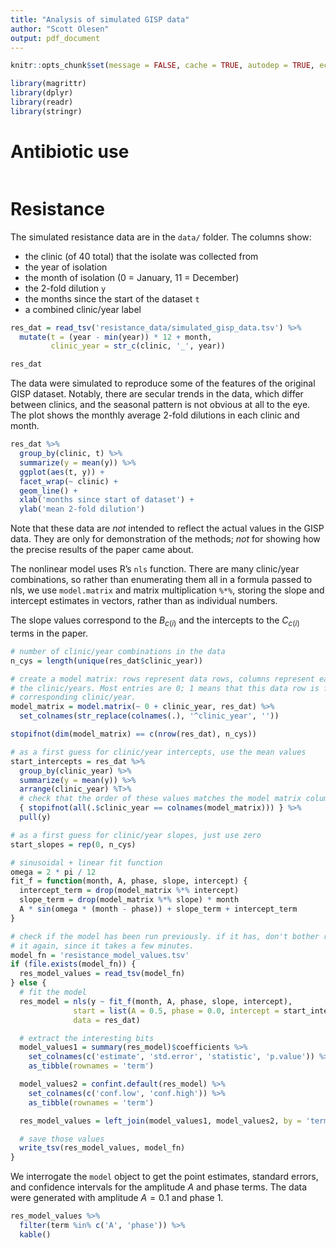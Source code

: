 ```yaml
---
title: "Analysis of simulated GISP data"
author: "Scott Olesen"
output: pdf_document
---
```


```r
knitr::opts_chunk$set(message = FALSE, cache = TRUE, autodep = TRUE, echo = TRUE)

library(magrittr)
library(dplyr)
library(readr)
library(stringr)
```

# Antibiotic use

```r

```

# Resistance

The simulated resistance data are in the `data/` folder. The columns show:

- the clinic (of 40 total) that the isolate was collected from
- the year of isolation
- the month of isolation (0 = January, 11 = December)
- the 2-fold dilution `y`
- the months since the start of the dataset `t`
- a combined clinic/year label

```r
res_dat = read_tsv('resistance_data/simulated_gisp_data.tsv') %>%
  mutate(t = (year - min(year)) * 12 + month,
         clinic_year = str_c(clinic, '_', year))

res_dat
```

The data were simulated to reproduce some of the features of the original GISP
dataset. Notably, there are secular trends in the data, which differ between
clinics, and the seasonal pattern is not obvious at all to the eye. The plot
shows the monthly average 2-fold dilutions in each clinic and month.

```r
res_dat %>%
  group_by(clinic, t) %>%
  summarize(y = mean(y)) %>%
  ggplot(aes(t, y)) +
  facet_wrap(~ clinic) +
  geom_line() +
  xlab('months since start of dataset') +
  ylab('mean 2-fold dilution')
```

Note that these data are *not* intended to reflect the actual values in the
GISP data. They are only for demonstration of the methods; *not* for showing
how the precise results of the paper came about.

The nonlinear model uses R's `nls` function. There are many clinic/year
combinations, so rather than enumerating them all in a formula passed to nls,
we use `model.matrix` and matrix multiplication `%*%`, storing the slope and
intercept estimates in vectors, rather than as individual numbers.

The slope values correspond to the $B_{c(i)}$ and the intercepts to the
$C_{c(i)}$ terms in the paper.

```r
# number of clinic/year combinations in the data
n_cys = length(unique(res_dat$clinic_year))

# create a model matrix: rows represent data rows, columns represent each of
# the clinic/years. Most entries are 0; 1 means that this data row is from the
# corresponding clinic/year.
model_matrix = model.matrix(~ 0 + clinic_year, res_dat) %>%
  set_colnames(str_replace(colnames(.), '^clinic_year', ''))

stopifnot(dim(model_matrix) == c(nrow(res_dat), n_cys))

# as a first guess for clinic/year intercepts, use the mean values
start_intercepts = res_dat %>%
  group_by(clinic_year) %>%
  summarize(y = mean(y)) %>%
  arrange(clinic_year) %T>%
  # check that the order of these values matches the model matrix columns
  { stopifnot(all(.$clinic_year == colnames(model_matrix))) } %>%
  pull(y)

# as a first guess for clinic/year slopes, just use zero
start_slopes = rep(0, n_cys)

# sinusoidal + linear fit function
omega = 2 * pi / 12
fit_f = function(month, A, phase, slope, intercept) {
  intercept_term = drop(model_matrix %*% intercept)
  slope_term = drop(model_matrix %*% slope) * month
  A * sin(omega * (month - phase)) + slope_term + intercept_term
}

# check if the model has been run previously. if it has, don't bother running
# it again, since it takes a few minutes.
model_fn = 'resistance_model_values.tsv'
if (file.exists(model_fn)) {
  res_model_values = read_tsv(model_fn)
} else {
  # fit the model
  res_model = nls(y ~ fit_f(month, A, phase, slope, intercept),
              start = list(A = 0.5, phase = 0.0, intercept = start_intercepts, slope = start_slopes),
              data = res_dat)

  # extract the interesting bits
  model_values1 = summary(res_model)$coefficients %>%
    set_colnames(c('estimate', 'std.error', 'statistic', 'p.value')) %>%
    as_tibble(rownames = 'term')

  model_values2 = confint.default(res_model) %>%
    set_colnames(c('conf.low', 'conf.high')) %>%
    as_tibble(rownames = 'term')

  res_model_values = left_join(model_values1, model_values2, by = 'term')

  # save those values
  write_tsv(res_model_values, model_fn)
}
```

We interrogate the `model` object to get the point estimates, standard errors,
and confidence intervals for the amplitude $A$ and phase terms. The data were
generated with amplitude $A = 0.1$ and phase $1$.

```r
res_model_values %>%
  filter(term %in% c('A', 'phase')) %>%
  kable()
```
